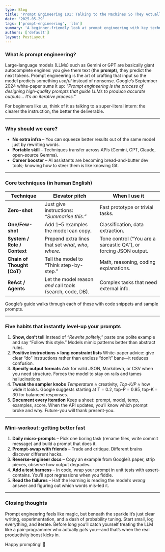 ```yaml
---
type: Blog
title: 'Prompt Engineering 101: Talking to the Machines So They Actually Listen'
date: '2025-05-29'
tags: ['prompt-engineering', 'llm']
summary: 'A beginner-friendly look at prompt engineering with key techniques and practical tips.'
authors: ['default']
layout: PostLayout
---
```


### What _is_ prompt engineering?

Large-language models (LLMs) such as Gemini or GPT are basically giant autocomplete engines: you give them text (the **prompt**), they predict the next tokens. Prompt engineering is the art of crafting that input so the model predicts something _useful_ instead of nonsense. Google’s September 2024 white-paper sums it up: _“Prompt engineering is the process of designing high-quality prompts that guide LLMs to produce accurate outputs… It’s an iterative process.”_

For beginners like us, think of it as talking to a super-literal intern: the clearer the instruction, the better the deliverable.

---

### Why should we care?

- **No extra infra** – You can squeeze better results out of the same model just by rewriting words.
- **Portable skill** – Techniques transfer across APIs (Gemini, GPT, Claude, open-source Gemma).
- **Career booster** – AI assistants are becoming bread-and-butter dev tools; knowing how to steer them is like knowing Git.

---

### Core techniques (in human English)

| Technique                   | Elevator pitch                                            | When I use it                                                    |
| --------------------------- | --------------------------------------------------------- | ---------------------------------------------------------------- |
| **Zero-shot**               | Just give instructions: _“Summarise this.”_               | Fast prototype or trivial tasks.                                 |
| **One/Few-shot**            | Add 1–5 examples the model can copy.                      | Classification, data extraction.                                 |
| **System / Role / Context** | Prepend extra lines that set _what_, _who_, _where_.      | Tone control (“You are a sarcastic QA”), or forcing JSON output. |
| **Chain of Thought (CoT)**  | Tell the model to “Think step-by-step.”                   | Math, reasoning, coding explanations.                            |
| **ReAct / Agents**          | Let the model reason _and_ call tools (search, code, DB). | Complex tasks that need external info.                           |

Google’s guide walks through each of these with code snippets and sample prompts.

---

### Five habits that instantly level-up your prompts

1. **Show, don’t tell**
   Instead of _“Rewrite politely,”_ paste one polite example and say “Follow this style.” Models mimic patterns better than abstract rules.
2. **Positive instructions > long constraint lists**
   White-paper advice: give clear “do” instructions rather than endless “don’t” bans—it reduces confusion.
3. **Specify output formats**
   Ask for valid JSON, Markdown, or CSV when you need structure. Forces the model to stay on rails and tames hallucinations.
4. **Tweak the sampler knobs**
   _Temperature_ ≈ creativity, _Top-K/P_ ≈ how wide it looks. Google suggests starting at T = 0.2, top-P = 0.95, top-K = 30 for balanced responses.
5. **Document every iteration**
   Keep a sheet: prompt, model, temp, examples, score. When the API updates, you’ll know which prompt broke and why. Future-you will thank present-you.

---

### Mini-workout: getting better fast

1. **Daily micro-prompts** – Pick one boring task (rename files, write commit message) and build a prompt that does it.
2. **Prompt‐swap with friends** – Trade and critique. Different brains discover different hacks.
3. **Reverse-engineer docs** – Copy an example from Google’s paper, strip pieces, observe how output degrades.
4. **Add a test harness** – In code, wrap your prompt in unit tests with assert-contains. You’ll spot regressions when you fiddle.
5. **Read the failures** – Half the learning is reading the model’s _wrong_ answer and figuring out which words mis-led it.

---

### Closing thoughts

Prompt engineering feels like magic, but beneath the sparkle it’s just clear writing, experimentation, and a dash of probability tuning. Start small, log everything, and iterate. Before long you’ll catch yourself treating the LLM like a pair-programmer who actually _gets_ you—and that’s when the real productivity boost kicks in.

Happy prompting! 🚀
